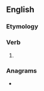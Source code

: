 ==English==

===Etymology===
{{suffix|en|slay|eth|nocat=1}}

===Verb===
{{head|en|verb form}}

# {{en-archaic third-person singular of|slay}}

===Anagrams===
* {{anagrams|en|a=aehlsty|Hatleys|Shatley|Stahley|hastely}}